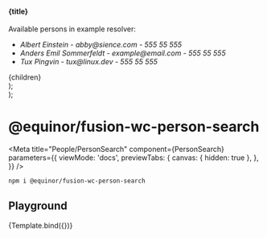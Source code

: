 


  <section>
    <h4>{title}</h4>
    <p>Available persons in example resolver:</p>
    <ul>
      <li><em>Albert Einstein - abby@sience.com - 555 55 555</em></li>
      <li><em>Anders Emil Sommerfeldt - example@email.com - 555 55 555</em></li>
      <li><em>Tux Pingvin - tux@linux.dev - 555 55 555</em></li>
    </ul>
    <div style={{ width: '98%', maxWidth: '420px', height: '350px', margin: '3em auto' }}>
        {children}
    </div>
  </section>
);

  <div>
    <Container title="Person Search">
      <PersonSearch{...props} />
    </Container>
  </div>
);

# @equinor/fusion-wc-person-search

<Meta
  title="People/PersonSearch"
  component={PersonSearch}
  parameters={{
    viewMode: 'docs',
    previewTabs: {
      canvas: { hidden: true },
    },
  }}
/>

```sh
npm i @equinor/fusion-wc-person-search
```

## Playground

<Canvas>
  <Story name="Default" args={{
      placeholder: 'Start to type to search...',
      initialText: 'The initial text result',
      variant: 'header',
      dropdownHeight: '300px',
      leadingIcon: 'search',
    }}
    argTypes={{
      id: {
        type: 'string',
        description: 'HTML ID for component',
      },
      placeholder: {
        description: 'TextInput placeholder string',
      },
      initialText: {
        type: 'string',
        description: 'First item in dropdown before any search is done',
      },
      variant: {
        type: 'string',
        description: 'The type of Searchabledropdown to render, multiple variants for header or page usage',
        control: 'select',
        options: [
          'page', 'page-outlined', 'page-dense', 'header', 'header-filled'
        ]
      },
      dropdownHeight: {
        description: 'The scroll height for dropdown result list'
      },
      label: {
        description: 'Textinput label'
      },
      value: {
        description: 'The selected value do display in TextInput'
      },
      meta: {
        description: 'A fwc-icon name to show AFTER each list item. may also be set per result item.'
      },
      graphic: {
        description: 'A fwc-icon name to show BEFORE each list item. may also be set per result item.'
      },
      autofocus: {
        type: 'boolean',
        description: 'Flag for setting focus on textInput on component mount',
      },
      multiple: {
        description: 'Flag for selecting multiple items.'
      },
      disabled: {
        type: 'boolean',
        description: 'disabled TextInput'
      },
      selectedId: {
        type: 'string',
        description: 'The pre-selected id to higlight',
      },
    }}
    >
    {Template.bind({})}
  </Story>
</Canvas>

<ArgsTable story="Default" />
